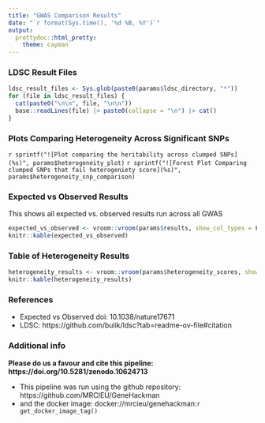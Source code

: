 ```yaml
---
title: "GWAS Comparison Results"
date: "`r format(Sys.time(), '%d %B, %Y')`"
output:
  prettydoc::html_pretty:
    theme: cayman
---
```


### LDSC Result Files


```r
ldsc_result_files <- Sys.glob(paste0(params$ldsc_directory, "*"))
for (file in ldsc_result_files) {
  cat(paste0("\n\n", file, "\n\n"))
  base::readLines(file) |> paste0(collapse = "\n") |> cat()
}

```

### Plots Comparing Heterogeneity Across Significant SNPs

`r sprintf("![Plot comparing the heritability across clumped SNPs](%s)", params$heterogeneity_plot)`
`r sprintf("![Forest Plot Comparing clumped SNPs that fail heterogeniety score](%s)", params$heterogeneity_snp_comparison)`

### Expected vs Observed Results

This shows all expected vs. observed results run across all GWAS
```r
expected_vs_observed <- vroom::vroom(params$results, show_col_types = F)
knitr::kable(expected_vs_observed)
```
### Table of Heterogeneity Results


```r
heterogeneity_results <- vroom::vroom(params$heterogeneity_scores, show_col_types = F)
knitr::kable(heterogeneity_results)
```
### References
* Expected vs Observed doi: 10.1038/nature17671
* LDSC: https://github.com/bulik/ldsc?tab=readme-ov-file#citation

### Additional info

**Please do us a favour and cite this pipeline: https://doi.org/10.5281/zenodo.10624713**

* This pipeline was run using the github repository: https://github.com/MRCIEU/GeneHackman
* and the docker image: docker://mrcieu/genehackman:`r get_docker_image_tag()`
